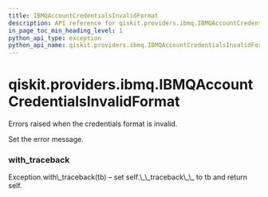 ```yaml
---
title: IBMQAccountCredentialsInvalidFormat
description: API reference for qiskit.providers.ibmq.IBMQAccountCredentialsInvalidFormat
in_page_toc_min_heading_level: 1
python_api_type: exception
python_api_name: qiskit.providers.ibmq.IBMQAccountCredentialsInvalidFormat
---
```


# qiskit.providers.ibmq.IBMQAccountCredentialsInvalidFormat

<Class id="qiskit.providers.ibmq.IBMQAccountCredentialsInvalidFormat" name="IBMQAccountCredentialsInvalidFormat" isDedicatedPage={true} github="https://github.com/qiskit/qiskit-ibmq-provider/tree/stable/0.14/qiskit/providers/ibmq/exceptions.py" signature="IBMQAccountCredentialsInvalidFormat(*message)">
  Errors raised when the credentials format is invalid.

  Set the error message.

  ### with\_traceback

  <Function id="qiskit.providers.ibmq.IBMQAccountCredentialsInvalidFormat.with_traceback" name="with_traceback" signature="with_traceback()">
    Exception.with\_traceback(tb) – set self.\_\_traceback\_\_ to tb and return self.
  </Function>
</Class>

